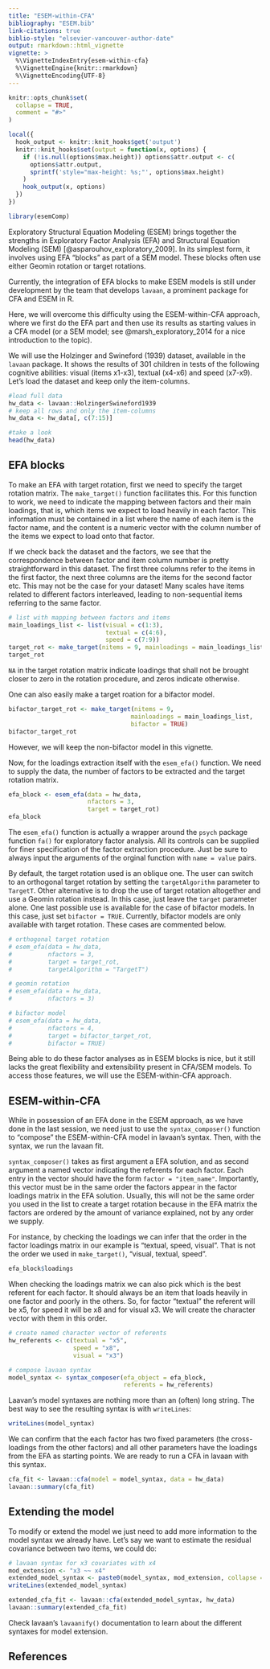 ```yaml
---
title: "ESEM-within-CFA"
bibliography: "ESEM.bib"
link-citations: true
biblio-style: "elsevier-vancouver-author-date"
output: rmarkdown::html_vignette
vignette: >
  %\VignetteIndexEntry{esem-within-cfa}
  %\VignetteEngine{knitr::rmarkdown}
  %\VignetteEncoding{UTF-8}
---
```


```r
knitr::opts_chunk$set(
  collapse = TRUE,
  comment = "#>"
)

local({
  hook_output <- knitr::knit_hooks$get('output')
  knitr::knit_hooks$set(output = function(x, options) {
    if (!is.null(options$max.height)) options$attr.output <- c(
      options$attr.output,
      sprintf('style="max-height: %s;"', options$max.height)
    )
    hook_output(x, options)
  })
})
```

```r
library(esemComp)
```

Exploratory Structural Equation Modeling (ESEM) brings together the strengths in Exploratory Factor Analysis (EFA) and Structural Equation Modeling (SEM) [@asparouhov_exploratory_2009]. In its simplest form, it involves using EFA "blocks" as part of a SEM model. These blocks often use either Geomin rotation or target rotations.

Currently, the integration of EFA blocks to make ESEM models is still under development by the team that develops `lavaan`, a prominent package for CFA and ESEM in R.

Here, we will overcome this difficulty using the ESEM-within-CFA approach, where we first do the EFA part and then use its results as starting values in a CFA model (or a SEM model; see @marsh_exploratory_2014 for a nice introduction to the topic).

We will use the Holzinger and Swineford (1939) dataset, available in the `lavaan` package. It shows the results of 301 children in tests of the following cognitive abilities: visual (items x1-x3), textual (x4-x6) and speed (x7-x9). Let's load the dataset and keep only the item-columns. 
```r
#load full data
hw_data <- lavaan::HolzingerSwineford1939
# keep all rows and only the item-columns
hw_data <- hw_data[, c(7:15)]

#take a look
head(hw_data)
```


## EFA blocks

To make an EFA with target rotation, first we need to specify the target rotation matrix. The `make_target()` function facilitates this. For this function to work, we need to indicate the
mapping between factors and their main loadings, that is, which items we expect to load heavily in each factor. This information must be contained in a list where the name of each item is the factor name, and the content is a numeric vector with the column number of the items we expect to load onto that factor.

If we check back the dataset and the factors, we see that the correspondence between factor and item column number is pretty straightforward in this dataset. The first three columns refer to the items in the first factor, the next three columns are the items for the second factor etc. This may not be the case for your dataset! Many scales have items related to different factors interleaved, leading to non-sequential items referring to the same factor. 
```r
# list with mapping between factors and items
main_loadings_list <- list(visual = c(1:3),
                           textual = c(4:6),
                           speed = c(7:9))
target_rot <- make_target(nitems = 9, mainloadings = main_loadings_list)
target_rot
```
`NA` in the target rotation matrix indicate loadings that shall not be brought closer to zero in the rotation procedure, and zeros indicate otherwise.

One can also easily make a target roation for a bifactor model.
```r
bifactor_target_rot <- make_target(nitems = 9,
                                  mainloadings = main_loadings_list,
                                  bifactor = TRUE)
bifactor_target_rot
```
However, we will keep the non-bifactor model in this vignette.

Now, for the loadings extraction itself with the `esem_efa()` function. We need to supply the data, the number of factors to be extracted and the target rotation matrix.
```r
efa_block <- esem_efa(data = hw_data,
                      nfactors = 3,
                      target = target_rot)
efa_block
```

The `esem_efa()` function is actually a wrapper around the `psych` package function `fa()` for exploratory factor analysis. All its controls can be supplied for finer specification of the factor extraction procedure. Just be sure to always input the arguments of the orginal function with `name = value` pairs.

By default, the target rotation used is an oblique one. The user can switch to an orthogonal target rotation by setting the `targetAlgorithm` parameter to `TargetT`. Other alternative is to drop the use of target rotation altogether and use a Geomin rotation instead. In this case, just leave the `target` parameter alone. One last possible use is available for the case of bifactor models. In this case, just set `bifactor = TRUE`. Currently, bifactor models are only available with target rotation. These cases are commented below.

```r
# orthogonal target rotation
# esem_efa(data = hw_data,
#          nfactors = 3,
#          target = target_rot,
#          targetAlgorithm = "TargetT")

# geomin rotation
# esem_efa(data = hw_data,
#          nfactors = 3)

# bifactor model
# esem_efa(data = hw_data,
#          nfactors = 4,
#          target = bifactor_target_rot,
#          bifactor = TRUE)
```

Being able to do these factor analyses as in ESEM blocks is nice, but it still lacks the great flexibility and extensibility present in CFA/SEM models. To access those features, we will use the ESEM-within-CFA approach.

## ESEM-within-CFA

While in possession of an EFA done in the ESEM approach, as we have done in the last session, we need just to use the `syntax_composer()` function to "compose" the ESEM-within-CFA model in lavaan's syntax. Then, with the syntax, we run the lavaan fit.

`syntax_composer()` takes as first argument a EFA solution, and as second argument a named vector indicating the referents for each factor. Each entry in the vector should have the form `factor = "item_name"`. Importantly, this vector must be in the same order the factors appear in the factor loadings matrix in the EFA solution. Usually, this will not be the same order you used in the list to create a target rotation because in the EFA matrix the factors are ordered by the amount of variance explained, not by any order we supply.

For instance, by checking the loadings we can infer that the order in the factor loadings matrix in our example is "textual, speed, visual".  That is not the order we used in `make_target()`, "visual, textual, speed". 

```r
efa_block$loadings
```


When checking the loadings matrix we can also pick which is the best referent for each factor. It should always be an item that loads heavily in one factor and poorly in the others. So, for factor "textual" the referent will be x5, for speed it will be x8 and for visual x3. We will create the character vector with them in this order.

```r
# create named character vector of referents
hw_referents <- c(textual = "x5",
                  speed = "x8",
                  visual = "x3")

# compose lavaan syntax
model_syntax <- syntax_composer(efa_object = efa_block,
                                referents = hw_referents)

```

Laavan's model syntaxes are nothing more than an (often) long string. The best way to see the resulting syntax is with `writeLines`:
```r
writeLines(model_syntax)
```
We can confirm that the each factor has two fixed parameters (the cross-loadings from the other factors) and all other parameters have the loadings from the EFA as starting points. We are ready to run a CFA in lavaan with this syntax.

```r
cfa_fit <- lavaan::cfa(model = model_syntax, data = hw_data)
lavaan::summary(cfa_fit)
```
## Extending the model
To modify or extend the model we just need to add more information to the model syntax we already have.
Let's say we want to estimate the residual covariance between two items, we could do:
```r
# lavaan syntax for x3 covariates with x4
mod_extension <- "x3 ~~ x4"
extended_model_syntax <- paste0(model_syntax, mod_extension, collapse = "\n")
writeLines(extended_model_syntax)
```
```r
extended_cfa_fit <- lavaan::cfa(extended_model_syntax, hw_data)
lavaan::summary(extended_cfa_fit)
```

Check lavaan's `lavaanify()` documentation to learn about the different syntaxes for model extension.

## References
